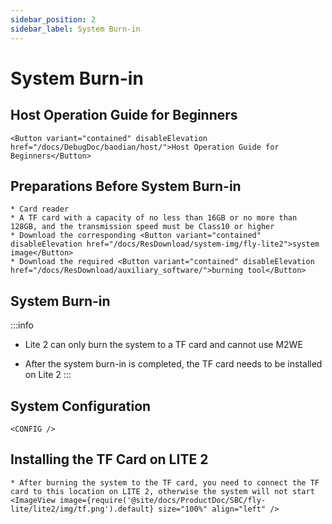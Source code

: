 ```yaml
---
sidebar_position: 2
sidebar_label: System Burn-in
---
```






# System Burn-in

## Host Operation Guide for Beginners

    <Button variant="contained" disableElevation href="/docs/DebugDoc/baodian/host/">Host Operation Guide for Beginners</Button>

## Preparations Before System Burn-in

    * Card reader
    * A TF card with a capacity of no less than 16GB or no more than 128GB, and the transmission speed must be Class10 or higher
    * Download the corresponding <Button variant="contained" disableElevation href="/docs/ResDownload/system-img/fly-lite2">system image</Button>
    * Download the required <Button variant="contained" disableElevation href="/docs/ResDownload/auxiliary_software/">burning tool</Button>

## System Burn-in

:::info
* Lite 2 can only burn the system to a TF card and cannot use M2WE
* After the system burn-in is completed, the TF card needs to be installed on Lite 2
:::

    <TF />

## System Configuration

    <CONFIG />

## Installing the TF Card on LITE 2

    * After burning the system to the TF card, you need to connect the TF card to this location on LITE 2, otherwise the system will not start
    <ImageView image={require('@site/docs/ProductDoc/SBC/fly-lite/lite2/img/tf.png').default} size="100%" align="left" />